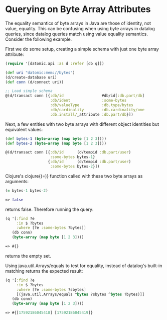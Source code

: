 Querying on Byte Array Attributes
=================================

The equality semantics of byte arrays in Java are those of identity, not value, equality. This can be confusing when using byte arrays in datalog queries, since datalog queries match using value equality semantics. Consider the following example.

First we do some setup, creating a simple schema with just one byte array attribute:

```clojure
(require '[datomic.api :as d :refer [db q]])

(def uri "datomic:mem://bytes")
(d/create-database uri)
(def conn (d/connect uri))

;; Load simple schema
@(d/transact conn [{:db/id                 #db/id[:db.part/db]
                    :db/ident              :some-bytes
                    :db/valueType          :db.type/bytes
                    :db/cardinality        :db.cardinality/one
                    :db.install/_attribute :db.part/db}])
```



Next, a few entities with two byte arrays with different object identities but equivalent values:

```clojure
(def bytes-1 (byte-array (map byte [1 2 3])))
(def bytes-2 (byte-array (map byte [1 2 3])))

@(d/transact conn [{:db/id      (d/tempid :db.part/user)
                    :some-bytes bytes-1}
                   {:db/id      (d/tempid :db.part/user)
                    :some-bytes bytes-2}])
```



Clojure's clojure{(=)} function called with these two byte arrays as arguments:

```clojure
(= bytes-1 bytes-2)
```



```clojure
=> false
```



returns false. Therefore running the query:

```clojure
(q '[:find ?e
     :in $ ?bytes
     :where [?e :some-bytes ?bytes]]
   (db conn)
   (byte-array (map byte [1 2 3])))
```



```clojure
=> #{}
```



returns the empty set.

Using java.util.Arrays/equals to test for equality, instead of datalog's built-in matching returns the expected result:

```clojure
(q '[:find ?e
     :in $ ?bytes
     :where [?e :some-bytes ?sbytes]
     [(java.util.Arrays/equals ^bytes ?sbytes ^bytes ?bytes)]]
   (db conn)
   (byte-array (map byte [1 2 3])))
```



```clojure
=> #{[17592186045418] [17592186045419]}
```
